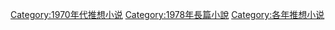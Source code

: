 [[Category:1970年代推想小说|Category:1970年代推想小说]]
[[Category:1978年長篇小說|Category:1978年長篇小說]]
[[Category:各年推想小说|Category:各年推想小说]]